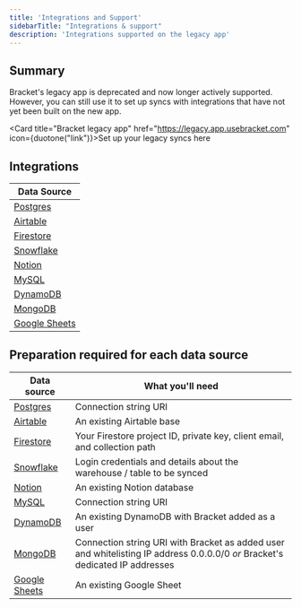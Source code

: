 ```yaml
---
title: 'Integrations and Support'
sidebarTitle: "Integrations & support"
description: 'Integrations supported on the legacy app'
---
```


## Summary

Bracket's legacy app is deprecated and now longer actively supported. However, you can still use it to set up syncs with integrations that have not yet been built on the new app. 

<Card title="Bracket legacy app" href="https://legacy.app.usebracket.com" icon={duotone("link")}>Set up your legacy syncs here</Card>

## Integrations

| Data Source                                     | 
|-------------------------------------------------| 
| [Postgres](/connecting/postgres_connecting)     | 
| [Airtable](/connecting/airtable_connecting)     | 
| [Firestore](/connecting/firebase_connecting)    | 
| [Snowflake](/connecting/snowflake_connecting)   | 
| [Notion](/connecting/notion_connecting)         | 
| [MySQL](/connecting/mysql_connecting)           | 
| [DynamoDB](/connecting/dynamodb_connecting)     | 
| [MongoDB](/connecting/mongodb_connecting)      | 
| [Google Sheets](/connecting/gsheets_connecting) | 

## Preparation required for each data source

| Data source                                  | What you'll need                                                                                                                  |
| --------------------------------      | --------------------------------------------------------------------------------------------------------------------------------- |
| [Postgres](/connecting/postgres_connecting)      | Connection string URI                                                                                                             |
| [Airtable](/connecting/airtable_connecting)      | An existing Airtable base                                                                                                |
| [Firestore](/connecting/firebase_connecting)      | Your Firestore project ID, private key, client email, and collection path                                                                                                |
| [Snowflake](/connecting/snowflake_connecting)      | Login credentials and details about the warehouse / table to be synced                                                            |
| [Notion](/connecting/notion_connecting)          | An existing Notion database                                                                 |
| [MySQL](/connecting/mysql_connecting)      | Connection string URI                                                                                                |
| [DynamoDB](/connecting/dynamodb_connecting)      | An existing DynamoDB with Bracket added as a user                                                                                                |
| [MongoDB](/connecting/mongodb_connecting)          | Connection string URI with Bracket as added user and whitelisting IP address 0.0.0.0/0 _or_ Bracket's dedicated IP addresses      |
| [Google Sheets](/connecting/gsheets_connecting)  | An existing Google Sheet                                                                     |
